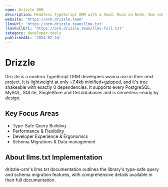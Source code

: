 ```yaml
---
name: Drizzle ORM
description: Headless TypeScript ORM with a head. Runs on Node, Bun and Deno. Lives on the Edge and yes, it's a JavaScript ORM too
website: 'https://orm.drizzle.team'
llmsUrl: 'https://orm.drizzle.team/llms.txt'
llmsFullUrl: 'https://orm.drizzle.team/llms-full.txt'
category: developer-tools
publishedAt: '2024-02-24'
---
```


# Drizzle

Drizzle is a modern TypeScript ORM developers wanna use in their next project. It is lightweight at only ~7.4kb minified+gzipped, and it's tree shakeable with exactly 0 dependencies. It supports every PostgreSQL, MySQL, SQLite, SingleStore and Gel databases and is serverless-ready by design.

## Key Focus Areas

- Type-Safe Query Building
- Performance & Flexibility
- Developer Experience & Ergonomics
- Schema Migrations & Data management

## About llms.txt Implementation

drizzle-orm's llms.txt documentation outlines the library's type-safe query and schema migration features, with comprehensive details available in their full documentation.
